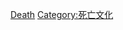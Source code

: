 {{DEFAULTSORT:Religion and death}}
{{Commonscat|Death in religion}}

[[Category:宗教觀|Death]]
[[Category:死亡文化|Category:死亡文化]]